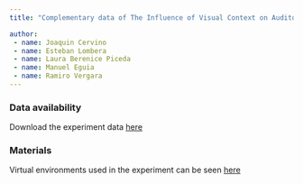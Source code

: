 ```yaml
---
title: "Complementary data of The Influence of Visual Context on Auditory Distance Perception: A Comparison Between Real and Virtual Visual Environments - Cervino et al. 2025"

author: 
 - name: Joaquin Cervino
 - name: Esteban Lombera
 - name: Laura Berenice Piceda
 - name: Manuel Eguia
 - name: Ramiro Vergara
---
```



### Data availability

Download the experiment data [here](study/data/data.zip)

### Materials

Virtual environments used in the experiment can be seen [here](https://photos.app.goo.gl/a4d4Z8fH8FVFPSFa8)
